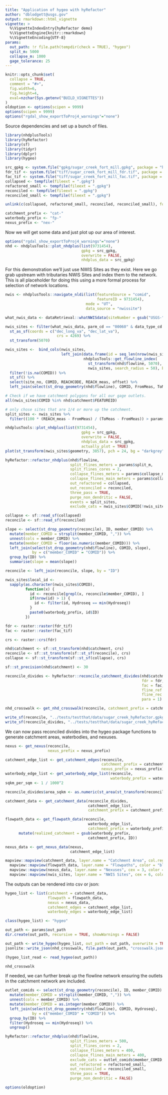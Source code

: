 ```yaml
---
title: "Application of hygeo with hyRefactor"
author: "dblodgett@usgs.gov"
output: rmarkdown::html_vignette
vignette: >
  %\VignetteIndexEntry{hyRefactor demo}
  %\VignetteEngine{knitr::rmarkdown}
  %\VignetteEncoding{UTF-8}
params:
  out_path: !r file.path(tempdir(check = TRUE), "hygeo")
  split_m: 5000
  collapse_m: 1000
  gage_tolerance: 25
---
```


```r
knitr::opts_chunk$set(
  collapse = TRUE,
  comment = "#>",
  fig.width=6,
  fig.height=4,
  eval=nzchar(Sys.getenv("BUILD_VIGNETTES"))
)
oldoption <- options(scipen = 9999)
options(scipen = 9999)
options("rgdal_show_exportToProj4_warnings"="none")
```

Source dependencies and set up a bunch of files.
```r
library(nhdplusTools)
library(hyRefactor)
library(sf)
library(tidyr)
library(dplyr)
library(hygeo)

src_gpkg <- system.file("gpkg/sugar_creek_fort_mill.gpkg", package = "hygeo")
fdr_tif <- system.file("tiff/sugar_creek_fort_mill_fdr.tif", package = "hygeo")
fac_tif <- system.file("tiff/sugar_creek_fort_mill_fac.tif", package = "hygeo")
collapsed <- tempfile(fileext = ".gpkg")
refactored_small <- tempfile(fileext = ".gpkg")
reconciled <- tempfile(fileext = ".gpkg")
reconciled_small <- tempfile(fileext = ".gpkg")

unlink(c(collapsed, refactored_small, reconciled, reconciled_small), force = TRUE)

catchment_prefix <- "cat-"
waterbody_prefix <- "fp-"
nexus_prefix <- "nex-"

```

Now we will get some data and just plot up our area of interest.
```r
options("rgdal_show_exportToProj4_warnings"="none")
nhd <- nhdplusTools::plot_nhdplus(list(9731454),
                                  gpkg = src_gpkg,
                                  overwrite = FALSE,
                                  nhdplus_data = src_gpkg)
```

For this demonstration we'll just use NWIS Sites as they exist. Here we go grab upstream with tributaries NWIS Sites and index them to the network. This is all placeholder for doing this using a more formal process for selection of network locations. 
```r
nwis <- nhdplusTools::navigate_nldi(list(featureSource = "comid", 
                                         featureID = 9731454),
                                    mode = "UT", 
                                    data_source = "nwissite")

what_nwis_data <- dataRetrieval::whatNWISdata(siteNumber = gsub("USGS-", "", nwis$identifier))

nwis_sites <- filter(what_nwis_data, parm_cd == "00060" & data_type_cd == "uv") %>%
  st_as_sf(coords = c("dec_long_va", "dec_lat_va"), 
                       crs = 4269) %>%
  st_transform(5070)

nwis_sites <-  bind_cols(nwis_sites,
                         left_join(data.frame(id = seq_len(nrow(nwis_sites))),
                                   nhdplusTools::get_flowline_index(
                                     st_transform(nhd$flowline, 5070), 
                                     nwis_sites, search_radius = 50), by = "id")) %>%
  filter(!is.na(COMID)) %>%
  st_sf() %>%
  select(site_no, COMID, REACHCODE, REACH_meas, offset) %>%
  left_join(select(st_drop_geometry(nhd$flowline), COMID, FromMeas, ToMeas), by = "COMID")

# Check if we have catchment polygons for all our gage outlets.
all(nwis_sites$COMID %in% nhd$catchment$FEATUREID)

# only chose sites that are 1/4 or more up the catchment.
split_sites <- nwis_sites %>%
  filter((100 * (REACH_meas - FromMeas) / (ToMeas - FromMeas)) > params$gage_tolerance)

nhdplusTools::plot_nhdplus(list(9731454),
                                  gpkg = src_gpkg,
                                  overwrite = FALSE,
                                  nhdplus_data = src_gpkg,
                                  actually_plot = TRUE)
plot(st_transform(nwis_sites$geometry, 3857), pch = 24, bg = "darkgrey", add = TRUE)
```

```r
hyRefactor::refactor_nhdplus(nhd$flowline,
                             split_flines_meters = params$split_m,
                             split_flines_cores = 2,
                             collapse_flines_meters = params$collapse_m,
                             collapse_flines_main_meters = params$collapse_m,
                             out_refactored = collapsed,
                             out_reconciled = reconciled,
                             three_pass = TRUE,
                             purge_non_dendritic = FALSE, 
                             events = split_sites,
                             exclude_cats = nwis_sites$COMID[!nwis_sites$COMID %in% split_sites$COMID])

collapse <- sf::read_sf(collapsed)
reconcile <- sf::read_sf(reconciled)

slope <- select(st_drop_geometry(reconcile), ID, member_COMID) %>%
  mutate(member_COMID = strsplit(member_COMID, ",")) %>%
  unnest(cols = member_COMID) %>%
  mutate(member_COMID = floor(as.numeric(member_COMID))) %>%
  left_join(select(st_drop_geometry(nhd$flowline), COMID, slope), 
            by = c("member_COMID" = "COMID")) %>%
  group_by(ID) %>%
  summarise(slope = mean(slope))

reconcile <- left_join(reconcile, slope, by = "ID")

nwis_sites$local_id <- 
  sapply(as.character(nwis_sites$COMID), 
         function(x) {
           id <- reconcile[grepl(x, reconcile$member_COMID), ]
           if(nrow(id) > 1) {
             id <- filter(id, Hydroseq == min(Hydroseq))
           }
           paste0(waterbody_prefix, id$ID)
         })

fdr <- raster::raster(fdr_tif)
fac <- raster::raster(fac_tif)

crs <- raster::crs(fdr)

nhd$catchment <- sf::st_transform(nhd$catchment, crs)
reconcile <- sf::st_transform(sf::st_sf(reconcile), crs)
collapse <- sf::st_transform(sf::st_sf(collapse), crs)

sf::st_precision(nhd$catchment) <- 30

reconcile_divides <- hyRefactor::reconcile_catchment_divides(nhd$catchment,
                                                             fdr = fdr,
                                                             fac = fac,
                                                             fline_ref = collapse,
                                                             fline_rec = reconcile,
                                                             para = 1)

nhd_crosswalk <- get_nhd_crosswalk(reconcile, catchment_prefix = catchment_prefix) 
```
```r
write_sf(reconcile, "../tests/testthat/data/sugar_creek_hyRefactor.gpkg", "reconcile")
write_sf(reconcile_divides, "../tests/testthat/data/sugar_creek_hyRefactor.gpkg", "reconcile_divides")
```

We can now pass reconciled divides into the hygeo package functions to generate catchment areas, waterbodies, and nexuses.
```r
nexus <- get_nexus(reconcile, 
                   nexus_prefix = nexus_prefix)

catchment_edge_list <- get_catchment_edges(reconcile,
                                           catchment_prefix = catchment_prefix,
                                           nexus_prefix = nexus_prefix)
waterbody_edge_list <- get_waterbody_edge_list(reconcile,
                                               waterbody_prefix = waterbody_prefix)
sqkm_per_sqm <- 1 / 1000^2

reconcile_divides$area_sqkm <- as.numeric(st_area(st_transform(reconcile_divides, 5070))) * sqkm_per_sqm

catchment_data <- get_catchment_data(reconcile_divides,
                                     catchment_edge_list,
                                     catchment_prefix = catchment_prefix)

flowpath_data <- get_flowpath_data(reconcile,
                                     waterbody_edge_list,
                                     catchment_prefix = waterbody_prefix) %>%
      mutate(realized_catchment = gsub(waterbody_prefix, 
                                     catchment_prefix, ID))

nexus_data <- get_nexus_data(nexus,
                             catchment_edge_list)

mapview::mapview(catchment_data, layer.name = "Catchment Area", col.regions = "tan") +
  mapview::mapview(flowpath_data, layer.name = "Flowpaths", color = "blue") +
  mapview::mapview(nexus_data, layer.name = "Nexuses", cex = 3, color = "yellow4", col.regions = "yellow4") + 
  mapview::mapview(nwis_sites, layer.name = "NWIS Sites", cex = 6, color = "darkgrey", col.regions = "grey")
```

The outputs can be rendered into csv or json:
```r

hygeo_list <- list(catchment = catchment_data, 
                   flowpath = flowpath_data, 
                   nexus = nexus_data,
                   catchment_edges = catchment_edge_list,
                   waterbody_edges = waterbody_edge_list)

class(hygeo_list) <- "hygeo"

out_path <- params$out_path
dir.create(out_path, recursive = TRUE, showWarnings = FALSE)

out_path <- write_hygeo(hygeo_list, out_path = out_path, overwrite = TRUE)
jsonlite::write_json(nhd_crosswalk, file.path(out_path, "crosswalk.json"))

(hygeo_list_read <- read_hygeo(out_path))

nhd_crosswalk
```

If needed, we can further break up the flowline network ensuring the outlets in the catchment network are included.
```r
outlet_comids <- select(st_drop_geometry(reconcile), ID, member_COMID) %>%
  mutate(member_COMID = strsplit(member_COMID, ",")) %>%
  unnest(cols = member_COMID) %>%
  mutate(member_COMID = as.integer(member_COMID)) %>%
  left_join(select(st_drop_geometry(nhd$flowline), COMID, Hydroseq),
            by = c("member_COMID" = "COMID")) %>%
  group_by(ID) %>%
  filter(Hydroseq == min(Hydroseq)) %>%
  ungroup()

hyRefactor::refactor_nhdplus(nhd$flowline,
                             split_flines_meters = 500,
                             split_flines_cores = 2,
                             collapse_flines_meters = 400,
                             collapse_flines_main_meters = 400,
                             exclude_cats = outlet_comids$member_COMID,
                             out_refactored = refactored_small,
                             out_reconciled = reconciled_small,
                             three_pass = TRUE,
                             purge_non_dendritic = FALSE)
```

```r
options(oldoption)
```
